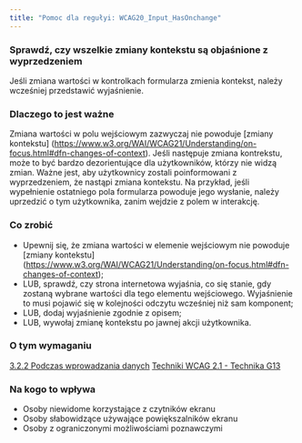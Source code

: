 ```yaml
---
title: "Pomoc dla regułyi: WCAG20_Input_HasOnchange"
---
```


<div className="toolHelp">
<Row>
<Column colLg={16} colMd={8} colSm={4} className="toolHead">

### Sprawdź, czy wszelkie zmiany kontekstu są objaśnione z wyprzedzeniem

<div id="locLevel"></div>

Jeśli zmiana wartości w kontrolkach formularza zmienia kontekst, należy wcześniej przedstawić wyjaśnienie.

</Column>
</Row>
<Row>
<Column colLg={11} colMd={5} colSm={4} className="toolMain">

### Dlaczego to jest ważne

Zmiana wartości w polu wejściowym zazwyczaj nie powoduje [zmiany kontekstu] (https://www.w3.org/WAI/WCAG21/Understanding/on-focus.html#dfn-changes-of-context). Jeśli następuje zmiana kontrekstu, może to być bardzo dezorientujące dla użytkowników, którzy nie widzą zmian. Ważne jest, aby użytkownicy zostali poinformowani z wyprzedzeniem, że nastąpi zmiana kontekstu. Na przykład, jeśli wypełnienie ostatniego pola formularza powoduje jego wysłanie, należy uprzedzić o tym użytkownika, zanim wejdzie z polem w interakcję.


<div id="locSnippet"></div>

### Co zrobić

 * Upewnij się, że zmiana wartości w elemenie wejściowym nie powoduje [zmiany kontekstu] (https://www.w3.org/WAI/WCAG21/Understanding/on-focus.html#dfn-changes-of-context);
 * LUB, sprawdź, czy strona internetowa wyjaśnia, co się stanie, gdy zostaną wybrane wartości dla tego elementu wejściowego. Wyjaśnienie to musi pojawić się w kolejności odczytu wcześniej niż sam komponent;
 * LUB, dodaj wyjaśnienie zgodnie z opisem;
 * LUB, wywołaj zmianę kontekstu po jawnej akcji użytkownika.

</Column>
<Column colLg={5} colMd={3} colSm={4} className="toolLeft">

### O tym wymaganiu

[3.2.2 Podczas wprowadzania danych](http://www.ibm.com/able/guidelines/ci162/on_input.html)
[Techniki WCAG 2.1 - Technika G13](https://www.w3.org/WAI/WCAG21/Techniques/general/G13)

### Na kogo to wpływa

 * Osoby niewidome korzystające z czytników ekranu
 * Osoby słabowidzące używające powiększalników ekranu
 * Osoby z ograniczonymi możliwościami poznawczymi

</Column>
</Row>
</div>
